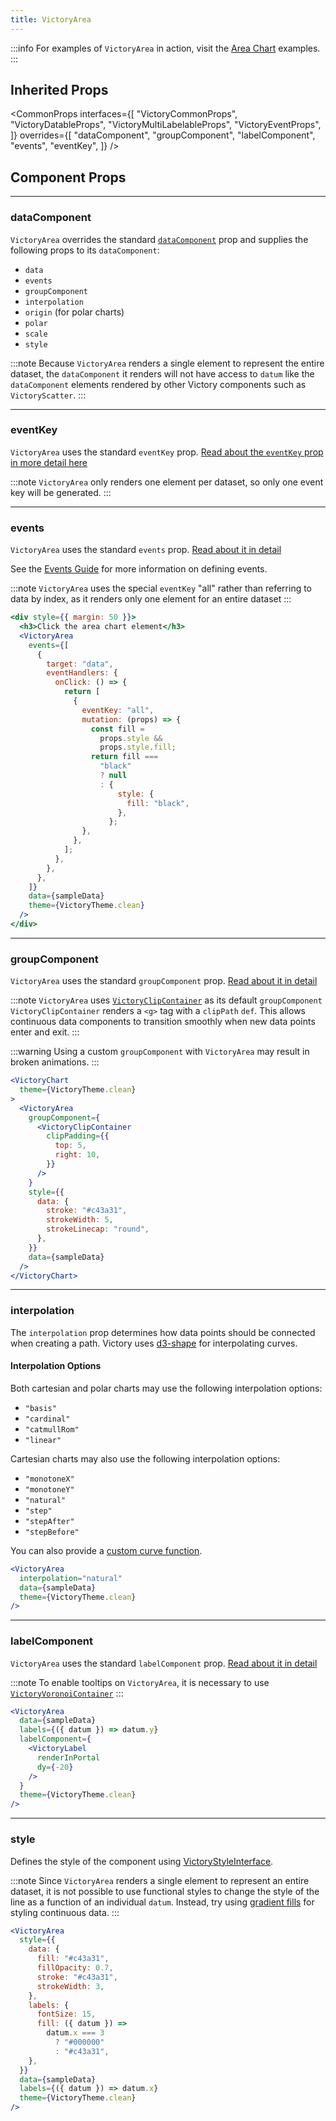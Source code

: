 ```yaml
---
title: VictoryArea
---
```


:::info
For examples of `VictoryArea` in action, visit the [Area Chart](/docs/charts/area) examples.
:::

## Inherited Props

<CommonProps
  interfaces={[
    "VictoryCommonProps",
    "VictoryDatableProps",
    "VictoryMultiLabelableProps",
    "VictoryEventProps",
  ]}
  overrides={[
    "dataComponent",
    "groupComponent",
    "labelComponent",
    "events",
    "eventKey",
  ]}
/>

## Component Props

---

### dataComponent

<Badges>
  <TypeBadge value="ReactElement" />
  <DefaultsBadge value="<Area>" />
</Badges>

`VictoryArea` overrides the standard [`dataComponent`](/docs/api/victory-datatable-props#datacomponent) prop and supplies the following props to its `dataComponent`:

- `data`
- `events`
- `groupComponent`
- `interpolation`
- `origin` (for polar charts)
- `polar`
- `scale`
- `style`

:::note
Because `VictoryArea` renders a single element to represent the entire dataset, the `dataComponent` it renders will not have access to `datum` like the `dataComponent` elements rendered by other Victory components such as `VictoryScatter`.
:::

---

### eventKey

<Badges>
  <TypeBadge value="string | number | string[] | number[] | (args: CallbackArgs) => string | number" />
</Badges>

`VictoryArea` uses the standard `eventKey` prop. [Read about the `eventKey` prop in more detail here](/docs/guides/events)

:::note
`VictoryArea` only renders one element per dataset, so only one event key will be generated.
:::

---

### events

<Badges>
  <TypeBadge value="array[object]" />
</Badges>

`VictoryArea` uses the standard `events` prop. [Read about it in detail](/docs/guides/events)

See the [Events Guide](/docs/guides/events) for more information on defining events.

:::note
`VictoryArea` uses the special `eventKey` "all" rather than referring to data by index, as it renders only one element for an entire dataset
:::

```jsx live
<div style={{ margin: 50 }}>
  <h3>Click the area chart element</h3>
  <VictoryArea
    events={[
      {
        target: "data",
        eventHandlers: {
          onClick: () => {
            return [
              {
                eventKey: "all",
                mutation: (props) => {
                  const fill =
                    props.style &&
                    props.style.fill;
                  return fill ===
                    "black"
                    ? null
                    : {
                        style: {
                          fill: "black",
                        },
                      };
                },
              },
            ];
          },
        },
      },
    ]}
    data={sampleData}
    theme={VictoryTheme.clean}
  />
</div>
```

---

### groupComponent

<Badges>
  <TypeBadge value="ReactElement" />
  <DefaultsBadge value="<VictoryClipContainer>" />
</Badges>

`VictoryArea` uses the standard `groupComponent` prop. [Read about it in detail](/docs/api/victory-common-theme-props#groupcomponent)

:::note
`VictoryArea` uses [`VictoryClipContainer`](/docs/api/victory-clip-container) as its default `groupComponent` `VictoryClipContainer` renders a `<g>` tag with a `clipPath` `def`. This allows continuous data components to transition smoothly when new data points enter and exit.
:::

:::warning
Using a custom `groupComponent` with `VictoryArea` may result in broken animations.
:::

```jsx live
<VictoryChart
  theme={VictoryTheme.clean}
>
  <VictoryArea
    groupComponent={
      <VictoryClipContainer
        clipPadding={{
          top: 5,
          right: 10,
        }}
      />
    }
    style={{
      data: {
        stroke: "#c43a31",
        strokeWidth: 5,
        strokeLinecap: "round",
      },
    }}
    data={sampleData}
  />
</VictoryChart>
```

---

### interpolation

<Badges>
  <TypeBadge value="InterpolationPropType | Function" />
  <DefaultsBadge value='"linear"' />
</Badges>

The `interpolation` prop determines how data points should be connected when creating a path. Victory uses [d3-shape](https://github.com/d3/d3-shape#curves) for interpolating curves.

#### Interpolation Options

Both cartesian and polar charts may use the following interpolation options:

- `"basis"`
- `"cardinal"`
- `"catmullRom"`
- `"linear"`

Cartesian charts may also use the following interpolation options:

- `"monotoneX"`
- `"monotoneY"`
- `"natural"`
- `"step"`
- `"stepAfter"`
- `"stepBefore"`

You can also provide a [custom curve function](https://github.com/d3/d3-shape#custom-curves).

```jsx live
<VictoryArea
  interpolation="natural"
  data={sampleData}
  theme={VictoryTheme.clean}
/>
```

---

### labelComponent

<Badges>
  <TypeBadge value="ReactElement" />
  <DefaultsBadge value="<VictoryLabel renderInPortal />" />
</Badges>

`VictoryArea` uses the standard `labelComponent` prop. [Read about it in detail](/docs/api/victory-datatable-props#datacomponent)

:::note
To enable tooltips on `VictoryArea`, it is necessary to use [`VictoryVoronoiContainer`](/docs/api/victory-voronoi-container)
:::

```jsx live
<VictoryArea
  data={sampleData}
  labels={({ datum }) => datum.y}
  labelComponent={
    <VictoryLabel
      renderInPortal
      dy={-20}
    />
  }
  theme={VictoryTheme.clean}
/>
```

---

### style

<Badges>
  <TypeBadge value="VictoryStyleInterface" />
  <DefaultsBadge value="(provided by theme)" />
</Badges>

Defines the style of the component using [VictoryStyleInterface](/docs/api/victory-style-interface).

:::note
Since `VictoryArea` renders a single element to represent an entire dataset, it is not possible to use functional styles to change the style of the line as a function of an individual `datum`. Instead, try using [gradient fills](/docs/guides/themes#using-gradient-fills) for styling continuous data.
:::

```jsx live
<VictoryArea
  style={{
    data: {
      fill: "#c43a31",
      fillOpacity: 0.7,
      stroke: "#c43a31",
      strokeWidth: 3,
    },
    labels: {
      fontSize: 15,
      fill: ({ datum }) =>
        datum.x === 3
          ? "#000000"
          : "#c43a31",
    },
  }}
  data={sampleData}
  labels={({ datum }) => datum.x}
  theme={VictoryTheme.clean}
/>
```
